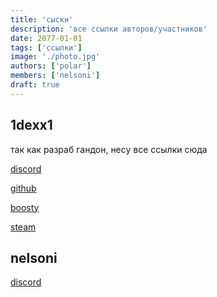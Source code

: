 ```yaml
---
title: 'сыски'
description: 'все ссылки авторов/участников'
date: 2077-01-01
tags: ['ссылки']
image: './photo.jpg'
authors: ['polar']
members: ['nelsoni']
draft: true
---
```


## 1dexx1

так как разраб гандон, несу все ссылки сюда

[discord](https://discord.com/users/999589862158114848)

[github](https://github.com/1dexx1)

[boosty](https://boosty.to/1dexx1)

[steam](https://steamcommunity.com/id/1dexx1)

## nelsoni

[discord](https://discord.com/users/802521064059305984)
